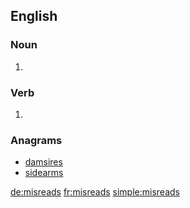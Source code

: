 ==English==

===Noun===
{{head|en|plural}}

# {{plural of|misread|lang=en}}

===Verb===
{{head|en}}

# {{en-third-person singular of|misread}}

===Anagrams===
* [[damsires#English|damsires]]
* [[sidearms#English|sidearms]]

[[de:misreads]]
[[fr:misreads]]
[[simple:misreads]]
